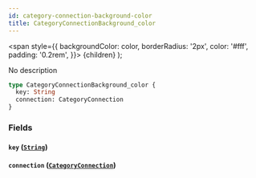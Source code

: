 ```yaml
---
id: category-connection-background-color
title: CategoryConnectionBackground_color
---
```


<span
style={{
      backgroundColor: color,
      borderRadius: '2px',
      color: '#fff',
      padding: '0.2rem',
    }}>
{children}
</span>
);

No description

```graphql
type CategoryConnectionBackground_color {
  key: String
  connection: CategoryConnection
}
```

### Fields

#### `key` ([`String`](/v1/scalars/string))

#### `connection` ([`CategoryConnection`](/v1/objects/category-connection))
